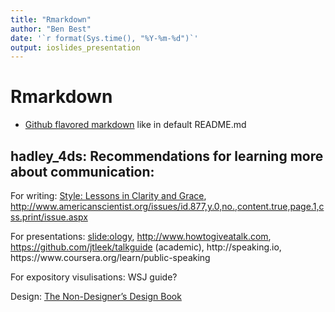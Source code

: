 ```yaml
---
title: "Rmarkdown"
author: "Ben Best"
date: '`r format(Sys.time(), "%Y-%m-%d")`'
output: ioslides_presentation
---
```


# Rmarkdown

- [Github flavored markdown](https://help.github.com/articles/github-flavored-markdown) like in default README.md


## hadley_4ds: Recommendations for learning more about communication:

For writing: [Style: Lessons in Clarity and Grace](http://amzn.com/0321898680), <http://www.americanscientist.org/issues/id.877,y.0,no.,content.true,page.1,css.print/issue.aspx>

For presentations: [slide:ology](http://amzn.com/0596522347), <http://www.howtogiveatalk.com>, <https://github.com/jtleek/talkguide> (academic), http://speaking.io, https://www.coursera.org/learn/public-speaking

For expository visulisations: WSJ guide?

Design: [The Non-Designer's Design Book](http://amzn.com/0133966151)